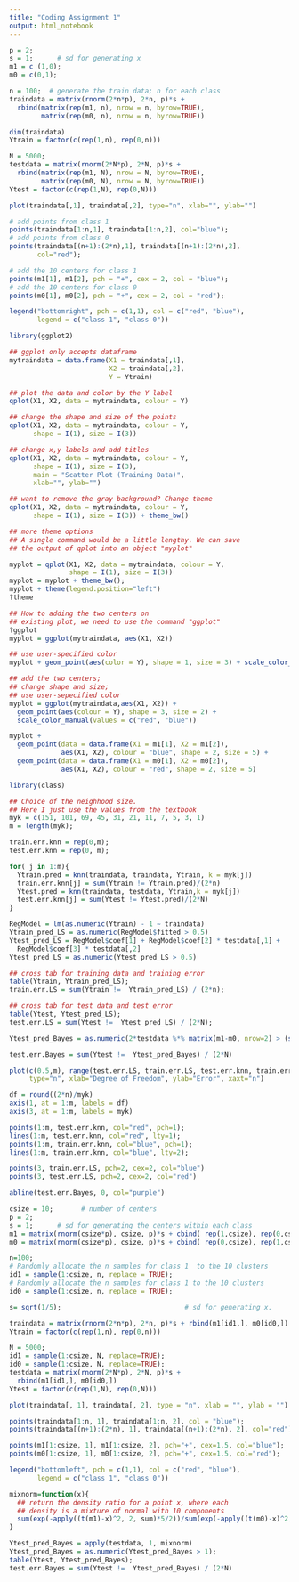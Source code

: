 ```yaml
---
title: "Coding Assignment 1"
output: html_notebook
---
```



```r
p = 2;      
s = 1;      # sd for generating x              
m1 = c (1,0);
m0 = c(0,1);
```

```r
n = 100;  # generate the train data; n for each class
traindata = matrix(rnorm(2*n*p), 2*n, p)*s + 
  rbind(matrix(rep(m1, n), nrow = n, byrow=TRUE),
        matrix(rep(m0, n), nrow = n, byrow=TRUE))

dim(traindata)
Ytrain = factor(c(rep(1,n), rep(0,n)))
```

```r
N = 5000; 
testdata = matrix(rnorm(2*N*p), 2*N, p)*s + 
  rbind(matrix(rep(m1, N), nrow = N, byrow=TRUE), 
        matrix(rep(m0, N), nrow = N, byrow=TRUE))
Ytest = factor(c(rep(1,N), rep(0,N)))
```

```r
plot(traindata[,1], traindata[,2], type="n", xlab="", ylab="")

# add points from class 1
points(traindata[1:n,1], traindata[1:n,2], col="blue");                
# add points from class 0
points(traindata[(n+1):(2*n),1], traindata[(n+1):(2*n),2], 
       col="red"); 

# add the 10 centers for class 1
points(m1[1], m1[2], pch = "+", cex = 2, col = "blue");    
# add the 10 centers for class 0
points(m0[1], m0[2], pch = "+", cex = 2, col = "red");   

legend("bottomright", pch = c(1,1), col = c("red", "blue"), 
       legend = c("class 1", "class 0"))
```

```r
library(ggplot2)

## ggplot only accepts dataframe
mytraindata = data.frame(X1 = traindata[,1], 
                         X2 = traindata[,2], 
                         Y = Ytrain)

## plot the data and color by the Y label
qplot(X1, X2, data = mytraindata, colour = Y)

## change the shape and size of the points
qplot(X1, X2, data = mytraindata, colour = Y, 
      shape = I(1), size = I(3))

## change x,y labels and add titles
qplot(X1, X2, data = mytraindata, colour = Y, 
      shape = I(1), size = I(3),
      main = "Scatter Plot (Training Data)", 
      xlab="", ylab="")

## want to remove the gray background? Change theme
qplot(X1, X2, data = mytraindata, colour = Y, 
      shape = I(1), size = I(3)) + theme_bw()

## more theme options
## A single command would be a little lengthy. We can save 
## the output of qplot into an object "myplot"

myplot = qplot(X1, X2, data = mytraindata, colour = Y,
               shape = I(1), size = I(3))
myplot = myplot + theme_bw();
myplot + theme(legend.position="left")
?theme

## How to adding the two centers on 
## existing plot, we need to use the command "ggplot"
?ggplot
myplot = ggplot(mytraindata, aes(X1, X2))

## use user-specified color
myplot + geom_point(aes(color = Y), shape = 1, size = 3) + scale_color_manual(values = c("red", "blue"))

## add the two centers; 
## change shape and size;
## use user-sepecified color
myplot = ggplot(mytraindata,aes(X1, X2)) +
  geom_point(aes(colour = Y), shape = 3, size = 2) + 
  scale_color_manual(values = c("red", "blue"))   

myplot + 
  geom_point(data = data.frame(X1 = m1[1], X2 = m1[2]), 
             aes(X1, X2), colour = "blue", shape = 2, size = 5) +
  geom_point(data = data.frame(X1 = m0[1], X2 = m0[2]), 
             aes(X1, X2), colour = "red", shape = 2, size = 5)
```

```r
library(class) 

## Choice of the neighhood size. 
## Here I just use the values from the textbook
myk = c(151, 101, 69, 45, 31, 21, 11, 7, 5, 3, 1)
m = length(myk);

train.err.knn = rep(0,m);
test.err.knn = rep(0, m);

for( j in 1:m){
  Ytrain.pred = knn(traindata, traindata, Ytrain, k = myk[j])
  train.err.knn[j] = sum(Ytrain != Ytrain.pred)/(2*n)
  Ytest.pred = knn(traindata, testdata, Ytrain,k = myk[j])
  test.err.knn[j] = sum(Ytest != Ytest.pred)/(2*N)
}
```

```r
RegModel = lm(as.numeric(Ytrain) - 1 ~ traindata)
Ytrain_pred_LS = as.numeric(RegModel$fitted > 0.5)
Ytest_pred_LS = RegModel$coef[1] + RegModel$coef[2] * testdata[,1] + 
  RegModel$coef[3] * testdata[,2]
Ytest_pred_LS = as.numeric(Ytest_pred_LS > 0.5)

## cross tab for training data and training error
table(Ytrain, Ytrain_pred_LS);   
train.err.LS = sum(Ytrain !=  Ytrain_pred_LS) / (2*n);  

## cross tab for test data and test error
table(Ytest, Ytest_pred_LS);     
test.err.LS = sum(Ytest !=  Ytest_pred_LS) / (2*N);  
```

```r
Ytest_pred_Bayes = as.numeric(2*testdata %*% matrix(m1-m0, nrow=2) > (sum(m1^2)-sum(m0^2)));

test.err.Bayes = sum(Ytest !=  Ytest_pred_Bayes) / (2*N)
```

```r
plot(c(0.5,m), range(test.err.LS, train.err.LS, test.err.knn, train.err.knn),
     type="n", xlab="Degree of Freedom", ylab="Error", xaxt="n")

df = round((2*n)/myk)
axis(1, at = 1:m, labels = df)
axis(3, at = 1:m, labels = myk)

points(1:m, test.err.knn, col="red", pch=1);
lines(1:m, test.err.knn, col="red", lty=1);
points(1:m, train.err.knn, col="blue", pch=1);
lines(1:m, train.err.knn, col="blue", lty=2);

points(3, train.err.LS, pch=2, cex=2, col="blue")
points(3, test.err.LS, pch=2, cex=2, col="red")

abline(test.err.Bayes, 0, col="purple")
```

```r
csize = 10;       # number of centers
p = 2;      
s = 1;      # sd for generating the centers within each class                    
m1 = matrix(rnorm(csize*p), csize, p)*s + cbind( rep(1,csize), rep(0,csize));
m0 = matrix(rnorm(csize*p), csize, p)*s + cbind( rep(0,csize), rep(1,csize));

n=100;  
# Randomly allocate the n samples for class 1  to the 10 clusters
id1 = sample(1:csize, n, replace = TRUE);
# Randomly allocate the n samples for class 1 to the 10 clusters
id0 = sample(1:csize, n, replace = TRUE);  

s= sqrt(1/5);                               # sd for generating x. 

traindata = matrix(rnorm(2*n*p), 2*n, p)*s + rbind(m1[id1,], m0[id0,])
Ytrain = factor(c(rep(1,n), rep(0,n)))

N = 5000;  
id1 = sample(1:csize, N, replace=TRUE);
id0 = sample(1:csize, N, replace=TRUE); 
testdata = matrix(rnorm(2*N*p), 2*N, p)*s + 
  rbind(m1[id1,], m0[id0,])
Ytest = factor(c(rep(1,N), rep(0,N)))

plot(traindata[, 1], traindata[, 2], type = "n", xlab = "", ylab = "")

points(traindata[1:n, 1], traindata[1:n, 2], col = "blue");
points(traindata[(n+1):(2*n), 1], traindata[(n+1):(2*n), 2], col="red"); 

points(m1[1:csize, 1], m1[1:csize, 2], pch="+", cex=1.5, col="blue");    
points(m0[1:csize, 1], m0[1:csize, 2], pch="+", cex=1.5, col="red");   

legend("bottomleft", pch = c(1,1), col = c("red", "blue"), 
       legend = c("class 1", "class 0"))

mixnorm=function(x){
  ## return the density ratio for a point x, where each 
  ## density is a mixture of normal with 10 components
  sum(exp(-apply((t(m1)-x)^2, 2, sum)*5/2))/sum(exp(-apply((t(m0)-x)^2, 2, sum)*5/2))
}

Ytest_pred_Bayes = apply(testdata, 1, mixnorm)
Ytest_pred_Bayes = as.numeric(Ytest_pred_Bayes > 1);
table(Ytest, Ytest_pred_Bayes); 
test.err.Bayes = sum(Ytest !=  Ytest_pred_Bayes) / (2*N)
```

